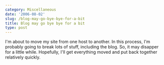```yaml
---
category: Miscellaneous
date: '2006-08-02'
slug: /blog-may-go-bye-bye-for-a-bit
title: Blog may go bye bye for a bit
type: post
---
```



I'm about to move my site from one host to another. In this
process, I'm probably going to break lots of stuff, including the
blog. So, it may disapper for a little while. Hopefully, I'll get
everything moved and put back together relatively quickly.